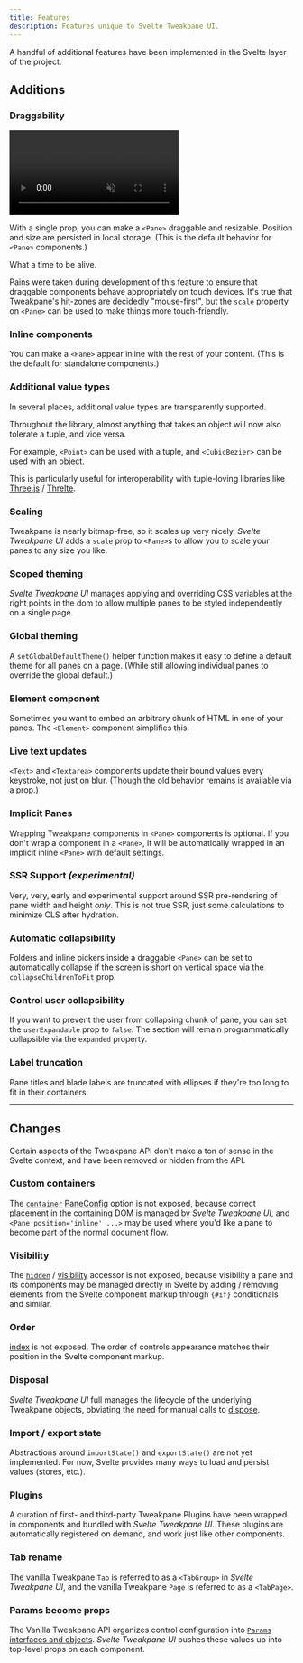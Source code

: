 ```yaml
---
title: Features
description: Features unique to Svelte Tweakpane UI.
---
```


A handful of additional features have been implemented in the Svelte layer of the project.

## Additions

### Draggability

<video autoplay loop muted playsinline>
  <source src="/svelte-tweakpane-ui/draggability-demo.mp4" type="video/mp4" />

Your browser does not support the video tag.

</video>

With a single prop, you can make a `<Pane>` draggable and resizable. Position and size are persisted in local storage. (This is the default behavior for `<Pane>` components.)

What a time to be alive.

Pains were taken during development of this feature to ensure that draggable components behave appropriately on touch devices. It's true that Tweakpane's hit-zones are decidedly "mouse-first", but the [`scale`](/svelte-tweakpane-ui/docs/components/pane#scale) property on `<Pane>` can be used to make things more touch-friendly.

### Inline components

You can make a `<Pane>` appear inline with the rest of your content. (This is the default for standalone components.)

### Additional value types

In several places, additional value types are transparently supported.

Throughout the library, almost anything that takes an object will now also tolerate a tuple, and vice versa.

For example, `<Point>` can be used with a tuple, and `<CubicBezier>` can be used with an object.

This is particularly useful for interoperability with tuple-loving libraries like [Three.js](https://threejs.org) / [Threlte](https://threlte.xyz).

### Scaling

Tweakpane is nearly bitmap-free, so it scales up very nicely. _Svelte Tweakpane UI_ adds a `scale` prop to `<Pane>`s to allow you to scale your panes to any size you like.

### Scoped theming

_Svelte Tweakpane UI_ manages applying and overriding CSS variables at the right points in the dom to allow multiple panes to be styled independently on a single page.

### Global theming

A `setGlobalDefaultTheme()` helper function makes it easy to define a default theme for all panes on a page. (While still allowing individual panes to override the global default.)

### Element component

Sometimes you want to embed an arbitrary chunk of HTML in one of your panes. The `<Element>` component simplifies this.

### Live text updates

`<Text>` and `<Textarea>` components update their bound values every keystroke, not just on blur. (Though the old behavior remains is available via a prop.)

### Implicit Panes

Wrapping Tweakpane components in `<Pane>` components is optional. If you don't wrap a component in a `<Pane>`, it will be automatically wrapped in an implicit inline `<Pane>` with default settings.

### SSR Support _(experimental)_

Very, very, early and experimental support around SSR pre-rendering of pane width and height _only_. This is not true SSR, just some calculations to minimize CLS after hydration.

### Automatic collapsibility

Folders and inline pickers inside a draggable `<Pane>` can be set to automatically collapse if the screen is short on vertical space via the `collapseChildrenToFit` prop.

### Control user collapsibility

If you want to prevent the user from collapsing chunk of pane, you can set the `userExpandable` prop to `false`. The section will remain programmatically collapsible via the `expanded` property.

### Label truncation

Pane titles and blade labels are truncated with ellipses if they're too long to fit in their containers.

---

## Changes

Certain aspects of the Tweakpane API don't make a ton of sense in the Svelte context, and have been removed or hidden from the API.

### Custom containers

The [`container`](https://tweakpane.github.io/docs/misc/#container) [PaneConfig](https://tweakpane.github.io/docs/api/interfaces/_internal_.PaneConfig.html) option is not exposed, because correct placement in the containing DOM is managed by _Svelte Tweakpane UI_, and `<Pane position='inline' ...>` may be used where you'd like a pane to become part of the normal document flow.

### Visibility

The [`hidden`](https://tweakpane.github.io/docs/api/classes/Pane.html#hidden) / [visibility](https://tweakpane.github.io/docs/misc/#visibility) accessor is not exposed, because visibility a pane and its components may be managed directly in Svelte by adding / removing elements from the Svelte component markup through `{#if}` conditionals and similar.

### Order

[index](https://tweakpane.github.io/docs/misc/#insert) is not exposed. The order of controls appearance matches their position in the Svelte component markup.

### Disposal

_Svelte Tweakpane UI_ full manages the lifecycle of the underlying Tweakpane objects, obviating the need for manual calls to [dispose](https://tweakpane.github.io/docs/misc/#disposing).

### Import / export state

Abstractions around `importState()` and `exportState()` are not yet implemented. For now, Svelte provides many ways to load and persist values (stores, etc.).

### Plugins

A curation of first- and third-party Tweakpane Plugins have been wrapped in components and bundled with _Svelte Tweakpane UI_. These plugins are automatically registered on demand, and work just like other components.

### Tab rename

The vanilla Tweakpane `Tab` is referred to as a `<TabGroup>` in _Svelte Tweakpane UI_, and the vanilla Tweakpane `Page` is referred to as a `<TabPage>`.

### Params become props

The Vanilla Tweakpane API organizes control configuration into [`Params` interfaces and objects](https://tweakpane.github.io/docs/api/interfaces/_internal_.BindingParams.html). _Svelte Tweakpane UI_ pushes these values up into top-level props on each component.
